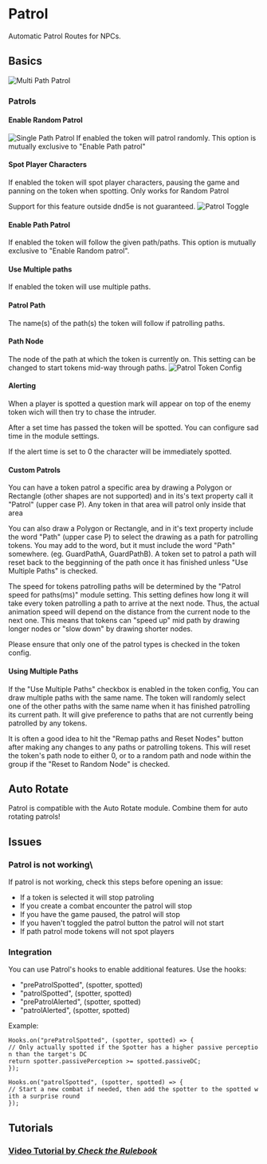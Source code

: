 # Patrol

Automatic Patrol Routes for NPCs.

## Basics

![Multi Path Patrol](Patrolmulti.gif 'Multi Path Patrol')

### Patrols

#### Enable Random Patrol

![Single Path Patrol](Single_Path_Patrol.gif 'Single Path Patrol') If
enabled the token will patrol randomly. This option is mutually
exclusive to "Enable Path patrol"

#### Spot Player Characters

If enabled the token will spot player characters, pausing the game and
panning on the token when spotting. Only works for Random Patrol

Support for this feature outside dnd5e is not guaranteed. ![Patrol
Toggle](Patrol_Toggle.png 'Patrol Toggle')

#### Enable Path Patrol

If enabled the token will follow the given path/paths. This option is
mutually exclusive to "Enable Random patrol".

#### Use Multiple paths

If enabled the token will use multiple paths.

#### Patrol Path

The name(s) of the path(s) the token will follow if patrolling paths.

#### Path Node

The node of the path at which the token is currently on. This setting
can be changed to start tokens mid-way through paths. ![Patrol Token
Config](Patrol_Token_Config.png 'Patrol Token Config')

#### Alerting

When a player is spotted a question mark will appear on top of the enemy
token wich will then try to chase the intruder.

After a set time has passed the token will be spotted. You can configure
sad time in the module settings.

If the alert time is set to 0 the character will be immediately spotted.

#### Custom Patrols

You can have a token patrol a specific area by drawing a Polygon or
Rectangle (other shapes are not supported) and in its's text property
call it "Patrol" (upper case P). Any token in that area will patrol only
inside that area

You can also draw a Polygon or Rectangle, and in it's text property
include the word "Path" (upper case P) to select the drawing as a path
for patrolling tokens. You may add to the word, but it must include the
word "Path" somewhere. (eg. GuardPathA, GuardPathB). A token set to
patrol a path will reset back to the begginning of the path once it has
finished unless "Use Multiple Paths" is checked.

The speed for tokens patrolling paths will be determined by the "Patrol
speed for paths(ms)" module setting. This setting defines how long it
will take every token patrolling a path to arrive at the next node.
Thus, the actual animation speed will depend on the distance from the
current node to the next one. This means that tokens can "speed up" mid
path by drawing longer nodes or "slow down" by drawing shorter nodes.

Please ensure that only one of the patrol types is checked in the token
config.

#### Using Multiple Paths

If the "Use Multiple Paths" checkbox is enabled in the token config, You
can draw multiple paths with the same name. The token will randomly
select one of the other paths with the same name when it has finished
patrolling its current path. It will give preference to paths that are
not currently being patrolled by any tokens.

It is often a good idea to hit the "Remap paths and Reset Nodes" button
after making any changes to any paths or patrolling tokens. This will
reset the token's path node to either 0, or to a random path and node
within the group if the "Reset to Random Node" is checked.

## Auto Rotate

Patrol is compatible with the Auto Rotate module. Combine them for auto
rotating patrols\!

## Issues

### Patrol is not working\

If patrol is not working, check this steps before opening an issue:

- If a token is selected it will stop patroling
- If you create a combat encounter the patrol will stop
- If you have the game paused, the patrol will stop
- If you haven't toggled the patrol button the patrol will not start
- If path patrol mode tokens will not spot players

### Integration

You can use Patrol's hooks to enable additional features. Use the hooks:

- "prePatrolSpotted", (spotter, spotted)
- "patrolSpotted", (spotter, spotted)
- "prePatrolAlerted", (spotter, spotted)
- "patrolAlerted", (spotter, spotted)

Example:

`Hooks.on("prePatrolSpotted", (spotter, spotted) => {`  
`// Only actually spotted if the Spotter has a higher passive perception than the target's DC`  
`return spotter.passivePerception >= spotted.passiveDC;`  
`});`

`Hooks.on("patrolSpotted", (spotter, spotted) => {`  
`// Start a new combat if needed, then add the spotter to the spotted with a surprise round`  
`});`

## Tutorials

### [Video Tutorial by _Check the Rulebook_](https://youtu.be/Izx441zjtBs)
